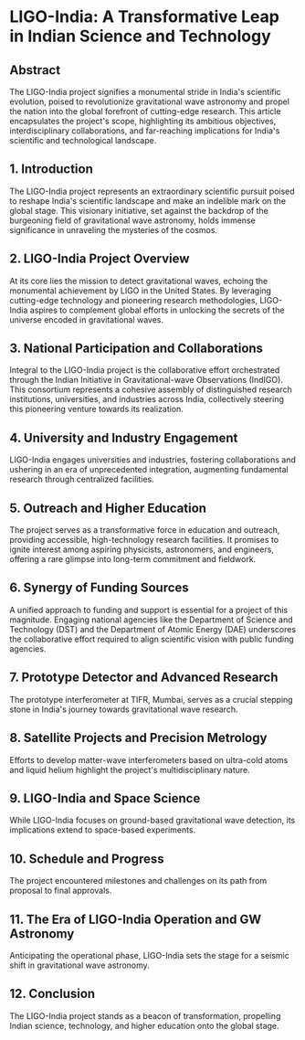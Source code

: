# LIGO-India: A Transformative Leap in Indian Science and Technology
## Abstract
The LIGO-India project signifies a monumental stride in India's scientific evolution, poised to revolutionize gravitational wave astronomy and propel the nation into the global forefront of cutting-edge research. This article encapsulates the project's scope, highlighting its ambitious objectives, interdisciplinary collaborations, and far-reaching implications for India's scientific and technological landscape.
## 1. Introduction
The LIGO-India project represents an extraordinary scientific pursuit poised to reshape India's scientific landscape and make an indelible mark on the global stage. This visionary initiative, set against the backdrop of the burgeoning field of gravitational wave astronomy, holds immense significance in unraveling the mysteries of the cosmos.
## 2. LIGO-India Project Overview
At its core lies the mission to detect gravitational waves, echoing the monumental achievement by LIGO in the United States. By leveraging cutting-edge technology and pioneering research methodologies, LIGO-India aspires to complement global efforts in unlocking the secrets of the universe encoded in gravitational waves.
## 3. National Participation and Collaborations
Integral to the LIGO-India project is the collaborative effort orchestrated through the Indian Initiative in Gravitational-wave Observations (IndIGO). This consortium represents a cohesive assembly of distinguished research institutions, universities, and industries across India, collectively steering this pioneering venture towards its realization.
## 4. University and Industry Engagement
LIGO-India engages universities and industries, fostering collaborations and ushering in an era of unprecedented integration, augmenting fundamental research through centralized facilities.
## 5. Outreach and Higher Education
The project serves as a transformative force in education and outreach, providing accessible, high-technology research facilities. It promises to ignite interest among aspiring physicists, astronomers, and engineers, offering a rare glimpse into long-term commitment and fieldwork.
## 6. Synergy of Funding Sources
A unified approach to funding and support is essential for a project of this magnitude. Engaging national agencies like the Department of Science and Technology (DST) and the Department of Atomic Energy (DAE) underscores the collaborative effort required to align scientific vision with public funding agencies.
## 7. Prototype Detector and Advanced Research
The prototype interferometer at TIFR, Mumbai, serves as a crucial stepping stone in India's journey towards gravitational wave research.
## 8. Satellite Projects and Precision Metrology
Efforts to develop matter-wave interferometers based on ultra-cold atoms and liquid helium highlight the project's multidisciplinary nature.
## 9. LIGO-India and Space Science
While LIGO-India focuses on ground-based gravitational wave detection, its implications extend to space-based experiments.
## 10. Schedule and Progress
The project encountered milestones and challenges on its path from proposal to final approvals.
## 11. The Era of LIGO-India Operation and GW Astronomy
Anticipating the operational phase, LIGO-India sets the stage for a seismic shift in gravitational wave astronomy.
## 12. Conclusion
The LIGO-India project stands as a beacon of transformation, propelling Indian science, technology, and higher education onto the global stage.

